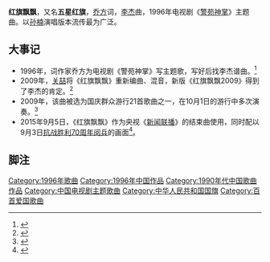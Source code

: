 {{about|'''1996年由[[孙楠|孙楠]]演唱的歌曲'''|纪念[[秋收起义|秋收起义]]80周年的电影|红旗飘飘 (电影)}}

'''红旗飘飘'''，又名'''五星红旗'''，[[乔方|乔方]]词，[[李杰|李杰]]曲，1996年电视剧《[[警苑神掌|警苑神掌]]》主题曲。以[[孙楠|孙楠]]演唱版本流传最为广泛。

== 大事记 == 
*1996年，词作家乔方为电视剧《警苑神掌》写主题歌，写好后找李杰谱曲。<ref>{{Citeweb |url=http://www.cqcb.com/cbnews/instant/2011-06-30/1463437.html |title=《红旗飘飘》让孙楠一“抢”成名 |publisher=重庆晨网 |date=2011-06-30 |language=zh-cn |accessdate=2011-09-30}}{{dead link|date=2018年4月 |bot=InternetArchiveBot |fix-attempted=yes }} </ref>
*2009年，[[关喆|关喆]]将《红旗飘飘》重新编曲、混音，新版《红旗飘飘2009》得到了李杰的肯定。<ref>{{Citeweb|url=http://music.yule.sohu.com//n266543321.shtml |title= 关喆改编《红旗飘飘》献礼新中国60周年华诞 |publisher=搜狐音乐 |date=2009-09-08 |language=zh-cn |accessdate=2011-09-30}} </ref>
*2009年，该曲被选为国庆群众游行21首歌曲之一，在10月1日的游行中多次演奏。<ref>{{Citeweb |url=http://bjyouth.ynet.com/article.jsp?oid=56448073 |title=国庆群众游行21首歌曲敲定 |publisher=北青网 |date=2009-09-28 |language=zh-cn |accessdate=2011-09-30|deadurl=yes |archiveurl=https://web.archive.org/web/20090929003634/http://bjyouth.ynet.com/article.jsp?oid=56448073 |archivedate=2009-09-29 }} </ref>
*2015年9月5日，《红旗飘飘》作为央视《[[新闻联播|新闻联播]]》的结束曲使用，同时配以9月3日[[纪念中国人民抗日战争暨世界反法西斯战争胜利70周年大会|抗战胜利70周年阅兵]]的画面<ref>{{Cite web |url=http://news.cntv.cn/2015/09/05/VIDE1441452957115502.shtml |title=精彩回放 《红旗飘飘》 |access-date=2015-09-05 |archive-date=2016-03-04 |archive-url=https://web.archive.org/web/20160304204546/http://news.cntv.cn/2015/09/05/VIDE1441452957115502.shtml |dead-url=no }}</ref>。

== 脚注 ==
{{reflist}}
{{放歌九十年|cat|H红}}
{{中宣部推荐100首爱国歌曲}}

[[Category:1996年歌曲|Category:1996年歌曲]]
[[Category:1996年中国作品|Category:1996年中国作品]]
[[Category:1990年代中国歌曲作品|Category:1990年代中国歌曲作品]]
[[Category:中国电视剧主题歌曲|Category:中国电视剧主题歌曲]]
[[Category:中华人民共和国国旗|Category:中华人民共和国国旗]]
[[Category:百首爱国歌曲|Category:百首爱国歌曲]]